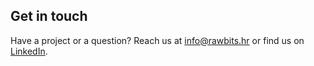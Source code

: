 ## Get in touch

Have a project or a question? Reach us at [info@rawbits.hr](mailto:info@rawbits.hr) or find us on [LinkedIn](https://linkedin.com/company/raw-bits).
